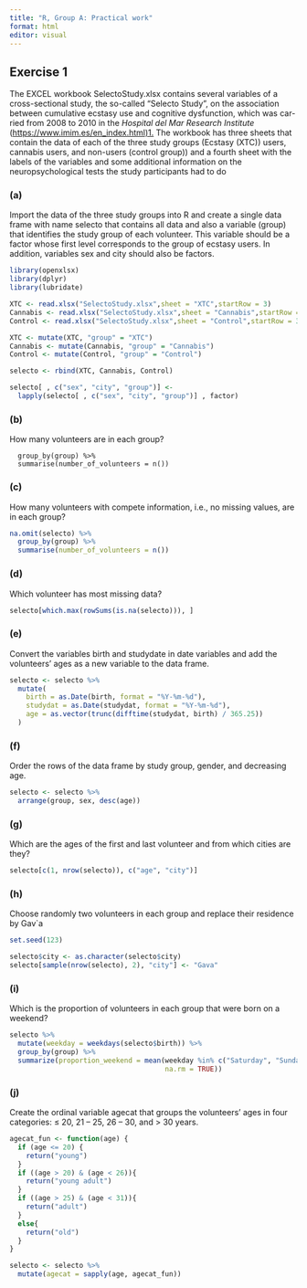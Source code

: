 ---
title: "R, Group A: Practical work"
format: html
editor: visual
---

## Exercise 1

The EXCEL workbook SelectoStudy.xlsx contains several variables of a cross-sectional study, the so-called "Selecto Study", on the association between cumulative ecstasy use and cognitive dysfunction, which was car- ried from 2008 to 2010 in the *Hospital del Mar Research Institute* (<https://www.imim.es/en_index.html)1.> The workbook has three sheets that contain the data of each of the three study groups (Ecstasy (XTC)) users, cannabis users, and non-users (control group)) and a fourth sheet with the labels of the variables and some additional information on the neuropsychological tests the study participants had to do

### (a)

Import the data of the three study groups into R and create a single data frame with name selecto that contains all data and also a variable (group) that identifies the study group of each volunteer. This variable should be a factor whose first level corresponds to the group of ecstasy users. In addition, variables sex and city should also be factors.

```{r}
library(openxlsx)
library(dplyr)
library(lubridate)


```

```{r}
XTC <- read.xlsx("SelectoStudy.xlsx",sheet = "XTC",startRow = 3)
Cannabis <- read.xlsx("SelectoStudy.xlsx",sheet = "Cannabis",startRow = 3)
Control <- read.xlsx("SelectoStudy.xlsx",sheet = "Control",startRow = 3)

XTC <- mutate(XTC, "group" = "XTC")
Cannabis <- mutate(Cannabis, "group" = "Cannabis")
Control <- mutate(Control, "group" = "Control")

selecto <- rbind(XTC, Cannabis, Control)

selecto[ , c("sex", "city", "group")] <- 
  lapply(selecto[ , c("sex", "city", "group")] , factor)

```

### (b)

How many volunteers are in each group?

```{selecto %>%}
  group_by(group) %>%
  summarise(number_of_volunteers = n())
```

### (c)

How many volunteers with compete information, i.e., no missing values, are in each group?

```{r}
na.omit(selecto) %>%
  group_by(group) %>%
  summarise(number_of_volunteers = n())

```

### (d)

Which volunteer has most missing data?

```{r}
selecto[which.max(rowSums(is.na(selecto))), ]
```

### (e)

Convert the variables birth and studydate in date variables and add the volunteers' ages as a new variable to the data frame.

```{r}
selecto <- selecto %>%
  mutate(
    birth = as.Date(birth, format = "%Y-%m-%d"),
    studydat = as.Date(studydat, format = "%Y-%m-%d"),
    age = as.vector(trunc(difftime(studydat, birth) / 365.25))
  )

```

### (f)

Order the rows of the data frame by study group, gender, and decreasing age.

```{r}
selecto <- selecto %>%
  arrange(group, sex, desc(age))
```

### (g)

Which are the ages of the first and last volunteer and from which cities are they?

```{r}
selecto[c(1, nrow(selecto)), c("age", "city")]
```

### (h)

Choose randomly two volunteers in each group and replace their residence by Gav\`a

```{r}
set.seed(123)

selecto$city <- as.character(selecto$city)
selecto[sample(nrow(selecto), 2), "city"] <- "Gava"

```

### (i)

Which is the proportion of volunteers in each group that were born on a weekend?

```{r}
selecto %>%
  mutate(weekday = weekdays(selecto$birth)) %>%
  group_by(group) %>%
  summarize(proportion_weekend = mean(weekday %in% c("Saturday", "Sunday"), 
                                      na.rm = TRUE))
```

### (j)

Create the ordinal variable agecat that groups the volunteers' ages in four categories: ≤ 20, 21 -- 25, 26 -- 30, and \> 30 years.

```{r}
agecat_fun <- function(age) {
  if (age <= 20) {
    return("young")
  }
  if ((age > 20) & (age < 26)){
    return("young adult")
  }
  if ((age > 25) & (age < 31)){
    return("adult")
  }
  else{
    return("old")
  }
}

selecto <- selecto %>%
  mutate(agecat = sapply(age, agecat_fun))
```
